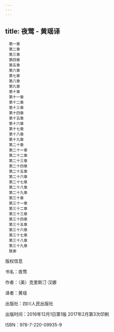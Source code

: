 ```yaml
---
---
---
```

title: 夜莺 - 黄瑶译
---


```
　第一章
　第二章
　第三章
　第四章
　第五章
　第六章
　第七章
　第八章
　第九章
　第十章
　第十一章
　第十二章
　第十三章
　第十四章
　第十五章
　第十六章
　第十七章
　第十八章
　第十九章
　第二十章
　第二十一章
　第二十二章
　第二十三章
　第二十四章
　第二十五章
　第二十六章
　第二十七章
　第二十八章
　第二十九章
　第三十章
　第三十一章
　第三十二章
　第三十三章
　第三十四章
　第三十五章
　第三十六章
　第三十七章
　第三十八章
　第三十九章
　致谢
```



版权信息


书名：夜莺

作者：（美）克里斯汀·汉娜

译者：黄瑶

出版社：四川人民出版社

出版时间：2016年12月1日第1版 2017年2月第3次印刷

ISBN：978-7-220-09935-9